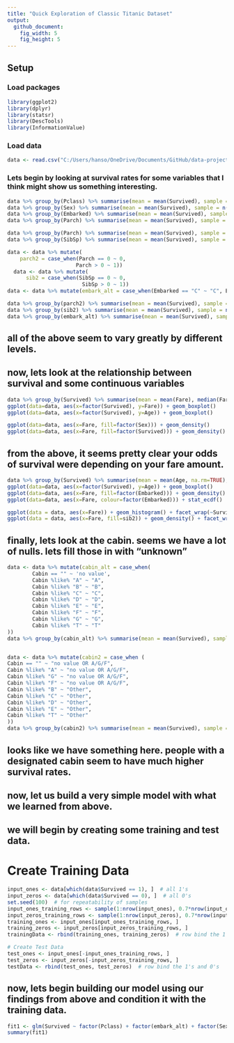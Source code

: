 ```yaml
---
title: "Quick Exploration of Classic Titanic Dataset"
output:
  github_document:
    fig_width: 5
    fig_height: 5
---
```


## Setup

### Load packages

```r
library(ggplot2)
library(dplyr)
library(statsr)
library(DescTools)
library(InformationValue)
```

### Load data

``` r
data <- read.csv("C:/Users/hanso/OneDrive/Documents/GitHub/data-projects/titanic/train.csv")
```


### Lets begin by looking at survival rates for some variables that I think might show us something interesting.

```r
data %>% group_by(Pclass) %>% summarise(mean = mean(Survived), sample = n())
data %>% group_by(Sex) %>% summarise(mean = mean(Survived), sample = n())
data %>% group_by(Embarked) %>% summarise(mean = mean(Survived), sample = n())
data %>% group_by(Parch) %>% summarise(mean = mean(Survived), sample = n())

data %>% group_by(Parch) %>% summarise(mean = mean(Survived), sample = n())
data %>% group_by(SibSp) %>% summarise(mean = mean(Survived), sample = n())

data <- data %>% mutate(
    parch2 = case_when(Parch == 0 ~ 0,
                      Parch > 0 ~ 1))
  data <- data %>% mutate(
      sib2 = case_when(SibSp == 0 ~ 0,
                        SibSp > 0 ~ 1))
data <- data %>% mutate(embark_alt = case_when(Embarked == "C" ~ "C", Embarked == "Q" ~ "Other", Embarked == "S" ~ "Other"))

data %>% group_by(parch2) %>% summarise(mean = mean(Survived), sample = n())
data %>% group_by(sib2) %>% summarise(mean = mean(Survived), sample = n())
data %>% group_by(embark_alt) %>% summarise(mean = mean(Survived), sample = n())
```
## all of the above seem to vary greatly by different levels.
## now, lets look at the relationship between survival and some continuous variables

```r
data %>% group_by(Survived) %>% summarise(mean = mean(Fare), median(Fare), iqr = IQR(Fare))
ggplot(data=data, aes(x=factor(Survived), y=Fare)) + geom_boxplot()
ggplot(data=data, aes(x=factor(Survived), y=Age)) + geom_boxplot()

ggplot(data=data, aes(x=Fare, fill=factor(Sex))) + geom_density()
ggplot(data=data, aes(x=Fare, fill=factor(Survived))) + geom_density() + facet_wrap(~ factor(Sex))
```

## from the above, it seems pretty clear your odds of survival were depending on your fare amount.


```r
data %>% group_by(Survived) %>% summarise(mean = mean(Age, na.rm=TRUE), median(Age,na.rm=TRUE), iqr = IQR(Age,na.rm=TRUE))
ggplot(data=data, aes(x=factor(Survived), y=Age)) + geom_boxplot()
ggplot(data=data, aes(x=Fare, fill=factor(Embarked))) + geom_density()
ggplot(data=data, aes(x=Fare, colour=factor(Embarked))) + stat_ecdf()

ggplot(data = data, aes(x=Fare)) + geom_histogram() + facet_wrap(~Survived)
ggplot(data = data, aes(x=Fare, fill=sib2)) + geom_density() + facet_wrap(~Survived)
```


## finally, lets look at the cabin. seems we have a lot of nulls. lets fill those in with "unknown"
```r
data <- data %>% mutate(cabin_alt = case_when(
        Cabin == "" ~ 'no value',
        Cabin %like% "A" ~ "A",
        Cabin %like% "B" ~ "B",
        Cabin %like% "C" ~ "C",
        Cabin %like% "D" ~ "D",
        Cabin %like% "E" ~ "E",
        Cabin %like% "F" ~ "F",
        Cabin %like% "G" ~ "G",
        Cabin %like% "T" ~ "T"
))
data %>% group_by(cabin_alt) %>% summarise(mean = mean(Survived), sample = n())


data <- data %>% mutate(cabin2 = case_when (
Cabin == "" ~ "no value OR A/G/F",
Cabin %like% "A" ~ "no value OR A/G/F",
Cabin %like% "G" ~ "no value OR A/G/F",
Cabin %like% "F" ~ "no value OR A/G/F",
Cabin %like% "B" ~ "Other",
Cabin %like% "C" ~ "Other",
Cabin %like% "D" ~ "Other",
Cabin %like% "E" ~ "Other",
Cabin %like% "T" ~ "Other"
))
data %>% group_by(cabin2) %>% summarise(mean = mean(Survived), sample = n())
```

## looks like we have something here. people with a designated cabin seem to have much higher survival rates.


## now, let us build a very simple model with what we learned from above.
## we will begin by creating some training and test data.

# Create Training Data
```r
input_ones <- data[which(data$Survived == 1), ]  # all 1's
input_zeros <- data[which(data$Survived == 0), ]  # all 0's
set.seed(100)  # for repeatability of samples
input_ones_training_rows <- sample(1:nrow(input_ones), 0.7*nrow(input_ones))  # 1's for training
input_zeros_training_rows <- sample(1:nrow(input_zeros), 0.7*nrow(input_ones))  # 0's for training. Pick as many 0's as 1's
training_ones <- input_ones[input_ones_training_rows, ]
training_zeros <- input_zeros[input_zeros_training_rows, ]
trainingData <- rbind(training_ones, training_zeros)  # row bind the 1's and 0's

# Create Test Data
test_ones <- input_ones[-input_ones_training_rows, ]
test_zeros <- input_zeros[-input_zeros_training_rows, ]
testData <- rbind(test_ones, test_zeros)  # row bind the 1's and 0's
```

## now, lets begin building our model using our findings from above and condition it with the training data.

```r
fit1 <- glm(Survived ~ factor(Pclass) + factor(embark_alt) + factor(Sex) + factor(cabin2) + Fare, data = trainingData, family = "binomial")
summary(fit1)
```
